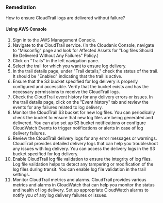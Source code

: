 ### Remediation

How to ensure CloudTrail logs are delivered without failure?

#### Using AWS Console

1. Sign in to the AWS Management Console.
2. Navigate to the CloudTrail service.
   (In the Cloudanix Console, navigate to "Misconfig" page and look for Affected Assets for "Log files Should Be Delivered Without Any Failures" Policy.)
3. Click on "Trails" in the left navigation pane.
4. Select the trail for which you want to ensure log delivery.
5. In the trail details page, under "Trail details," check the status of the trail. It should be "Enabled" indicating that the trail is active.
6. Ensure that the S3 bucket specified for log delivery is properly configured and accessible. Verify that the bucket exists and has the necessary permissions to receive the CloudTrail logs.
7. Check the CloudTrail event history for any delivery errors or issues. In the trail details page, click on the "Event history" tab and review the events for any failures related to log delivery.
8. Monitor the CloudTrail S3 bucket for new log files. You can periodically check the bucket to ensure that new log files are being generated and delivered. You can also set up S3 bucket notifications or configure CloudWatch Events to trigger notifications or alerts in case of log delivery failures.
9. Review the CloudTrail delivery logs for any error messages or warnings. CloudTrail provides detailed delivery logs that can help you troubleshoot any issues with log delivery. You can access the delivery logs in the S3 bucket specified for log delivery.
10. Enable CloudTrail log file validation to ensure the integrity of log files. Log file validation helps to detect any tampering or modification of the log files during transit. You can enable log file validation in the trail settings.
11. Monitor CloudTrail metrics and alarms. CloudTrail provides various metrics and alarms in CloudWatch that can help you monitor the status and health of log delivery. Set up appropriate CloudWatch alarms to notify you of any log delivery failures or issues.

